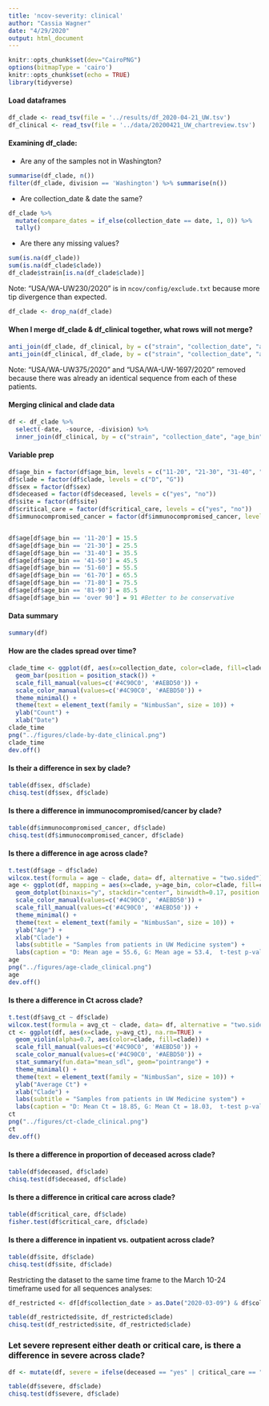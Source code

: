 ```yaml
---
title: 'ncov-severity: clinical'
author: "Cassia Wagner"
date: "4/29/2020"
output: html_document
---
```


```r
knitr::opts_chunk$set(dev="CairoPNG")
options(bitmapType = 'cairo')
knitr::opts_chunk$set(echo = TRUE)
library(tidyverse)
```

#### Load dataframes
```r
df_clade <- read_tsv(file = '../results/df_2020-04-21_UW.tsv')
df_clinical <- read_tsv(file = '../data/20200421_UW_chartreview.tsv')
```

#### Examining df_clade:
- Are any of the samples not in Washington?
```r
summarise(df_clade, n())
filter(df_clade, division == 'Washington') %>% summarise(n())
```

- Are collection_date & date the same?
```r
df_clade %>% 
  mutate(compare_dates = if_else(collection_date == date, 1, 0)) %>%
  tally()
```

- Are there any missing values?
```r
sum(is.na(df_clade))
sum(is.na(df_clade$clade))
df_clade$strain[is.na(df_clade$clade)] 
```

Note: "USA/WA-UW230/2020" is in `ncov/config/exclude.txt` because more tip divergence than expected.
```r
df_clade <- drop_na(df_clade)
```

#### When I merge df_clade & df_clinical together, what rows will not merge?
```r
anti_join(df_clade, df_clinical, by = c("strain", "collection_date", "age_bin"))
anti_join(df_clinical, df_clade, by = c("strain", "collection_date", "age_bin"))
```

Note: "USA/WA-UW375/2020" and "USA/WA-UW-1697/2020" removed because there was already an identical sequence from each of these patients. 

#### Merging clinical and clade data
```r
df <- df_clade %>%
  select(-date, -source, -division) %>%
  inner_join(df_clinical, by = c("strain", "collection_date", "age_bin"))
```

#### Variable prep
```r
df$age_bin = factor(df$age_bin, levels = c("11-20", "21-30", "31-40", "41-50", "51-60", "61-70", "71-80", "81-90", "over 90"), ordered = TRUE)
df$clade = factor(df$clade, levels = c("D", "G"))
df$sex = factor(df$sex)
df$deceased = factor(df$deceased, levels = c("yes", "no"))
df$site = factor(df$site)
df$critical_care = factor(df$critical_care, levels = c("yes", "no"))
df$immunocompromised_cancer = factor(df$immunocompromised_cancer, levels = c("yes", "no"))


df$age[df$age_bin == '11-20'] = 15.5
df$age[df$age_bin == '21-30'] = 25.5
df$age[df$age_bin == '31-40'] = 35.5
df$age[df$age_bin == '41-50'] = 45.5
df$age[df$age_bin == '51-60'] = 55.5
df$age[df$age_bin == '61-70'] = 65.5
df$age[df$age_bin == '71-80'] = 75.5
df$age[df$age_bin == '81-90'] = 85.5
df$age[df$age_bin == 'over 90'] = 91 #Better to be conservative
```

#### Data summary
```r
summary(df)
```

#### How are the clades spread over time?
```r
clade_time <- ggplot(df, aes(x=collection_date, color=clade, fill=clade)) + 
  geom_bar(position = position_stack()) + 
  scale_fill_manual(values=c('#4C90C0', '#AEBD50')) +
  scale_color_manual(values=c('#4C90C0', '#AEBD50')) +
  theme_minimal() +
  theme(text = element_text(family = "NimbusSan", size = 10)) +
  ylab("Count") +
  xlab("Date")
clade_time
png("../figures/clade-by-date_clinical.png")
clade_time
dev.off()
```

#### Is their a difference in sex by clade?
```r
table(df$sex, df$clade)
chisq.test(df$sex, df$clade)
```

#### Is there a difference in immunocompromised/cancer by clade?
```r
table(df$immunocompromised_cancer, df$clade)
chisq.test(df$immunocompromised_cancer, df$clade)
```

#### Is there a difference in age across clade?
```r
t.test(df$age ~ df$clade)
wilcox.test(formula = age ~ clade, data= df, alternative = "two.sided")
age <- ggplot(df, mapping = aes(x=clade, y=age_bin, color=clade, fill=clade)) + 
  geom_dotplot(binaxis="y", stackdir="center", binwidth=0.17, position = position_jitter(width = 0, height=0.3)) + 
  scale_color_manual(values=c('#4C90C0', '#AEBD50')) +
  scale_fill_manual(values=c('#4C90C0', '#AEBD50')) +
  theme_minimal() +
  theme(text = element_text(family = "NimbusSan", size = 10)) +
  ylab("Age") +
  xlab("Clade") +
  labs(subtitle = "Samples from patients in UW Medicine system") +
  labs(caption = "D: Mean age = 55.6, G: Mean age = 53.4,  t-test p-value = 0.49\n Wilcoxon Rank Sum test p-value = 0.51")
age
png("../figures/age-clade_clinical.png")
age
dev.off()
```
#### Is there a difference in Ct across clade?
```r
t.test(df$avg_ct ~ df$clade)
wilcox.test(formula = avg_ct ~ clade, data= df, alternative = "two.sided")
ct <- ggplot(df, aes(x=clade, y=avg_ct), na.rm=TRUE) + 
  geom_violin(alpha=0.7, aes(color=clade, fill=clade)) + 
  scale_fill_manual(values=c('#4C90C0', '#AEBD50')) +
  scale_color_manual(values=c('#4C90C0', '#AEBD50')) +
  stat_summary(fun.data="mean_sdl", geom="pointrange") +
  theme_minimal() +
  theme(text = element_text(family = "NimbusSan", size = 10)) +
  ylab("Average Ct") +
  xlab("Clade") +
  labs(subtitle = "Samples from patients in UW Medicine system") +
  labs(caption = "D: Mean Ct = 18.85, G: Mean Ct = 18.03,  t-test p-value = 0.08\n Wilcoxon Rank Sum test p-value = 0.10")
ct
png("../figures/ct-clade_clinical.png")
ct
dev.off()
```
#### Is there a difference in proportion of deceased across clade?
```r
table(df$deceased, df$clade)
chisq.test(df$deceased, df$clade)
```

#### Is there a difference in critical care across clade?
```r
table(df$critical_care, df$clade)
fisher.test(df$critical_care, df$clade)
```

#### Is there a difference in inpatient vs. outpatient across clade?
```r
table(df$site, df$clade)
chisq.test(df$site, df$clade)
```

Restricting the dataset to the same time frame to the March 10-24 timeframe used for all sequences analyses:
```r
df_restricted <- df[df$collection_date > as.Date("2020-03-09") & df$collection_date < as.Date("2020-03-25"), ]
```
```r
table(df_restricted$site, df_restricted$clade)
chisq.test(df_restricted$site, df_restricted$clade)
```


### Let severe represent either death or critical care, is there a difference in severe across clade?
```r
df <- mutate(df, severe = ifelse(deceased == "yes" | critical_care == "yes", "yes", "no"))

table(df$severe, df$clade)
chisq.test(df$severe, df$clade)
```
